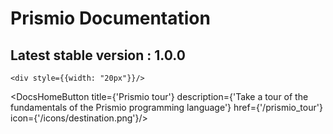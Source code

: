 [//]: # ( # &#40;Prismio is a modern, high-performance, and flexible programming language designed to help developers create efficient, scalable, and powerful applications. Inspired by Swift and C++, Prismio offers seamless integration with native code while maintaining a clean, intuitive syntax.&#41;)

# Prismio Documentation
## Latest stable version : 1.0.0

<div className={'flex flex-row'}>
<DocsHomeButton
    title={'Get started with Prismio'}
    description={'Create your first Prismio project in IntelliJ IDEA '}
    href={'/getting_started'}
    icon={'/icons/shuttle.png'}/>

    <div style={{width: "20px"}}/>

<DocsHomeButton
    title={'Prismio tour'}
    description={'Take a tour of the fundamentals of the Prismio programming language'}
    href={'/prismio_tour'}
    icon={'/icons/destination.png'}/>
</div>